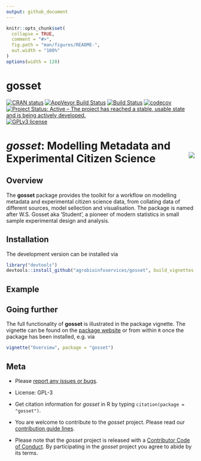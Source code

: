 ```yaml
---
output: github_document
---
```


```r
knitr::opts_chunk$set(
  collapse = TRUE,
  comment = "#>",
  fig.path = "man/figures/README-",
  out.width = "100%"
)
options(width = 120)
```

# gosset

<!-- badges: start -->
[![CRAN status](https://www.r-pkg.org/badges/version/gosset)](https://cran.r-project.org/package=gosset)
[![AppVeyor Build Status](https://ci.appveyor.com/api/projects/status/github/agrobioinfoservices/gosset?branch=master&svg=true)](https://ci.appveyor.com/project/kauedesousa/gosset)
[![Build Status](https://travis-ci.org/agrobioinfoservices/gosset.svg?branch=master)](https://travis-ci.org/agrobioinfoservices/gosset)
[![codecov](https://codecov.io/gh/agrobioinfoservices/gosset/master.svg)](https://codecov.io/github/agrobioinfoservices/gosset?branch=master)
[![Project Status: Active – The project has reached a stable, usable state and is being actively developed.](https://www.repostatus.org/badges/latest/active.svg)](https://www.repostatus.org/#active)
[![GPLv3 license](https://img.shields.io/badge/License-GPLv3-blue.svg)](https://www.r-project.org/Licenses/GPL-3)
<!-- badges: end -->

# *gosset*: Modelling Metadata and Experimental Citizen Science <img align="right" src="man/figures/logo.png">

## Overview

The **gosset** package provides the toolkit for a workflow on modelling metadata and experimental citizen science data, from collating data of different sources, model sellection and visualisation. The package is named after W.S. Gosset aka 'Student', a pioneer of modern statistics in small sample experimental design and analysis.    


## Installation

The development version can be installed via

```r
library("devtools")
devtools::install_github("agrobioinfoservices/gosset", build_vignettes = TRUE)
```    

## Example


## Going further

The full functionality of **gosset** is illustrated in the package vignette. The vignette can be found on the [package website](https://agrobioinfoservices.github.io/gosset/) or from within `R` once the package has been installed, e.g. via 

```r
vignette("Overview", package = "gosset")
```


## Meta

* Please [report any issues or bugs](https://github.com/agrobioinfoservices/gosset/issues).

* License: GPL-3

* Get citation information for *gosset* in R by typing
`citation(package = "gosset")`.

* You are welcome to contribute to the *gosset* project. Please read our [contribution guide lines](CONTRIBUTING.md). 

* Please note that the *gosset* project is released with a
[Contributor Code of Conduct](CODE_OF_CONDUCT.md).
By participating in the *gosset* project you agree to abide by its terms.

